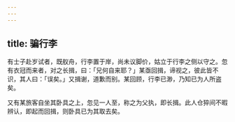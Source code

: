 ```yaml
---
---
---
```

title: 骗行李
---



有士子赴岁试者，既舣舟，行李置于岸，尚未议脚价，姑立于行李之侧以守之。忽有衣冠而来者，对之长揖，曰：「兄何自来耶？」某亟回揖，谛视之，彼此皆不识，其人曰：「误矣。」又揖谢，道歉而别。某回顾，行李已渺，乃知已为人所盗矣。

又有某旅客自坐其卧具之上，忽见一人至，称之为父执，即长揖。此人仓猝间不暇辨认，即起而回揖，则卧具已为其取去矣。